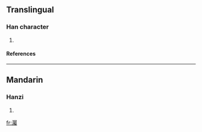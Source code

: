 ==Translingual==
===Han character===
{{Han char|rn=85|rad=水|as=21|sn=24|four=3712<sub>7</sub>|canj=水尸水戈 (ESEI)}}
# {{defn|Han|sort=水21}}
====References====
{{Han ref|kx=0664.040|dkj=18815|dj=1072.290|hdz=31798.010|uh=705F|ud=28767|bh=F8AD|bd=63661}}

----
==Mandarin==
===Hanzi===
{{cmn-hanzi|pin=[[zhú]] ([[zhu2]])|wg=chu<sup>2</sup>}}
# {{defn|Mandarin}}

[[fr:灟]]